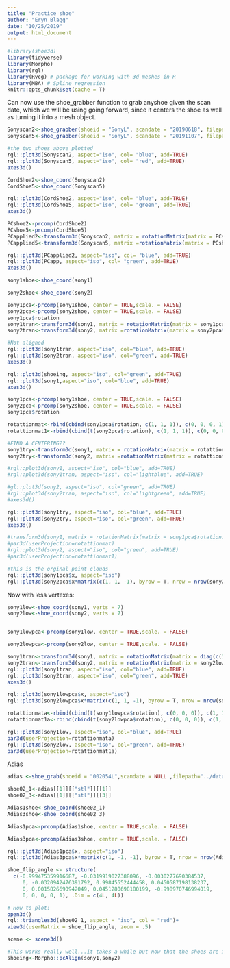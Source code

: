 ```yaml
---
title: "Practice shoe"
author: "Eryn Blagg"
date: "10/25/2019"
output: html_document
---
```



```r
#library(shoe3d)
library(tidyverse)
library(Morpho)
library(rgl)
library(Rvcg) # package for working with 3d meshes in R
library(MBA) # Spline regression
knitr::opts_chunk$set(cache = T)
```


Can now use the shoe_grabber function to grab anyshoe given the scan date, which we will be using going forward, since it centers the shoe as well as turning it into a mesh object. 

```r
Sonyscan2<-shoe_grabber(shoeid = "SonyL", scandate = "20190618", filepath = "../data-raw/My_Scans")
Sonyscan5<-shoe_grabber(shoeid = "SonyL", scandate = "20191107", filepath = "../data-raw/My_Scans")
```

```r
#the two shoes above plotted 
rgl::plot3d(Sonyscan2, aspect="iso", col= "blue", add=TRUE)
rgl::plot3d(Sonyscan5, aspect="iso", col= "red", add=TRUE)
axes3d()
```




```r
CordShoe2<-shoe_coord(Sonyscan2)
CordShoe5<-shoe_coord(Sonyscan5)
```


```r
rgl::plot3d(CordShoe2, aspect="iso", col= "blue", add=TRUE)
rgl::plot3d(CordShoe5, aspect="iso", col= "green", add=TRUE)
axes3d()
```


```r
PCshoe2<-prcomp(CordShoe2)
PCshoe5<-prcomp(CordShoe5)
PCapplied2<-transform3d(Sonyscan2, matrix = rotationMatrix(matrix = PCshoe2$rotation))
PCapplied5<-transform3d(Sonyscan5, matrix =rotationMatrix(matrix = PCshoe5$rotation))
```


```r
rgl::plot3d(PCapplied2, aspect="iso", col= "blue", add=TRUE)
rgl::plot3d(PCapp, aspect="iso", col= "green", add=TRUE)
axes3d()
```





















```r

sony1shoe<-shoe_coord(sony1)

sony2shoe<-shoe_coord(sony2)
```





```r
sony1pca<-prcomp(sony1shoe, center = TRUE,scale. = FALSE)
sony2pca<-prcomp(sony2shoe, center = TRUE,scale. = FALSE)
sony1pca$rotation
sony1tran<-transform3d(sony1, matrix = rotationMatrix(matrix = sony1pca$rotation))
sony2tran<-transform3d(sony2, matrix =rotationMatrix(matrix = sony2pca$rotation))
```



```r
#Not aligned
rgl::plot3d(sony1tran, aspect="iso", col="blue", add=TRUE)
rgl::plot3d(sony2tran, aspect="iso", col="green", add=TRUE)
axes3d()
```




```r
rgl::plot3d(shoeing, aspect="iso", col="green", add=TRUE)
rgl::plot3d(sony1,aspect="iso", col="blue", add=TRUE)
axes3d()
```




```r
sony1pca<-prcomp(sony1shoe, center = TRUE,scale. = FALSE)
sony2pca<-prcomp(sony2shoe, center = TRUE,scale. = FALSE)
sony1pca$rotation


```



```r
rotattionmat<-rbind(cbind(sony1pca$rotation, c(1, 1, 1)), c(0, 0, 0, 1))
rotattionmat1<-rbind(cbind(t(sony2pca$rotation), c(1, 1, 1)), c(0, 0, 0, 1))
```



```r
#FIND A CENTERING??
sony1try<-transform3d(sony1, matrix = rotationMatrix(matrix = rotattionmat))
sony2try<-transform3d(sony2, matrix =rotationMatrix(matrix = rotattionmat1))

#rgl::plot3d(sony1, aspect="iso", col="blue", add=TRUE)
#rgl::plot3d(sony1tran, aspect="iso", col="lightblue", add=TRUE)

#gl::plot3d(sony2, aspect="iso", col="green", add=TRUE)
#rgl::plot3d(sony2tran, aspect="iso", col="lightgreen", add=TRUE)
#axes3d()

rgl::plot3d(sony1try, aspect="iso", col="blue", add=TRUE)
rgl::plot3d(sony2try, aspect="iso", col="green", add=TRUE)
axes3d()

#transform3d(sony1, matrix = rotationMatrix(matrix = sony1pca$rotation))
#par3d(userProjection=rotattionmat)
#rgl::plot3d(sony2, aspect="iso", col="green", add=TRUE)
#par3d(userProjection=rotattionmat1)
```


```r
#this is the orginal point clouds 
rgl::plot3d(sony1pca$x, aspect="iso")
rgl::plot3d(sony2pca$x*matrix(c(1, 1, -1), byrow = T, nrow = nrow(sony2pca$x), ncol = 3), aspect="iso", col="blue", add=TRUE)
```









Now with less vertexes: 
```r

sony1low<-shoe_coord(sony1, verts = 7)
sony2low<-shoe_coord(sony2, verts = 7)
```

```r

```

                                                
```r
sony1lowpca<-prcomp(sony1low, center = TRUE,scale. = FALSE)
```



```r
sony2lowpca<-prcomp(sony2low, center = TRUE,scale. = FALSE)
```

```r
sony1tran<-transform3d(sony1, matrix = rotationMatrix(matrix = diag(c(1,-1,1)) %*% sony1lowpca$rotation))
sony2tran<-transform3d(sony2, matrix = rotationMatrix(matrix = sony2lowpca$rotation))
rgl::plot3d(sony1tran, aspect="iso", col="blue", add=TRUE)
rgl::plot3d(sony2tran, aspect="iso", col="green", add=TRUE)
axes3d()
```









```r
rgl::plot3d(sony1lowpca$x, aspect="iso")
rgl::plot3d(sony2lowpca$x*matrix(c(1, 1, -1), byrow = T, nrow = nrow(sony2lowpca$x), ncol = 3), aspect="iso", col="grey", add=TRUE)
```

```r
rotattionmata<-rbind(cbind(t(sony1lowpca$rotation), c(0, 0, 0)), c(1, 1, 1, 1))
rotattionmat1a<-rbind(cbind(t(sony2lowpca$rotation), c(0, 0, 0)), c(1, 1, 1, 1))
```

```r
rgl::plot3d(sony1low, aspect="iso", col="blue", add=TRUE)
par3d(userProjection=rotattionmata)
rgl::plot3d(sony2low, aspect="iso", col="green", add=TRUE)
par3d(userProjection=rotattionmat1a)
```



Adias 

```r
adias <-shoe_grab(shoeid = "002054L",scandate = NULL ,filepath="../data-raw")
```

```r
shoe02_1<-adias[[1]][["stl"]][[1]]
shoe02_3<-adias[[1]][["stl"]][[3]]
```


```r
Adias1shoe<-shoe_coord(shoe02_1)
Adias3shoe<-shoe_coord(shoe02_3)
```

```r
Adias1pca<-prcomp(Adias1shoe, center = TRUE,scale. = FALSE)
```



```r
Adias3pca<-prcomp(Adias3shoe, center = TRUE,scale. = FALSE)
```


```r
rgl::plot3d(Adias1pca$x, aspect="iso")
rgl::plot3d(Adias3pca$x*matrix(c(1, -1, -1), byrow = T, nrow = nrow(Adias3pca$x), ncol = 3), aspect="iso", col="grey", add=TRUE)
```


```r
shoe_flip_angle <- structure(
  c(-0.999475359916687, -0.0319919027388096, -0.0030277690384537, 
     0, -0.0320942476391792, 0.99845552444458, 0.0450587198138237, 
     0, 0.0015826690942049, 0.0451280698180199, -0.998970746994019, 
     0, 0, 0, 0, 1), .Dim = c(4L, 4L)) 

# How to plot:
open3d()
rgl::triangles3d(shoe02_1, aspect = "iso", col = "red")+
view3d(userMatrix = shoe_flip_angle, zoom = .5)

scene <- scene3d()
```






```r
#This works really well...it takes a while but now that the shoes are initially centered, this is also centered 
shoeing<-Morpho::pcAlign(sony1,sony2)
```

